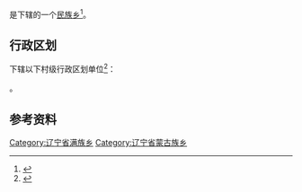 {{中国乡级行政区|21/01/23/211/000}}

'''{{PAGENAMEBASE}}'''是{{PRC admin/fullname|21/01/23/211/000|3}}下辖的一个[[民族乡|民族乡]]<ref>{{PRC admin/ref sgc|{{PRC admin/parent|21/01/23/211/000}}}}</ref>。

== 行政区划 ==
{{PAGENAMEBASE}}下辖以下村级行政区划单位<ref>{{PRC admin/ref sgc|21/01/23/211/000}}</ref>：

{{PRC admin/children|21/01/23/211/000}}。

== 参考资料 ==
{{reflist}}

{{辽宁行政区划小作品}}
{{PRC admin/navcat|21/01/23/211/000}}
[[Category:辽宁省满族乡|Category:辽宁省满族乡]]
[[Category:辽宁省蒙古族乡|Category:辽宁省蒙古族乡]]
